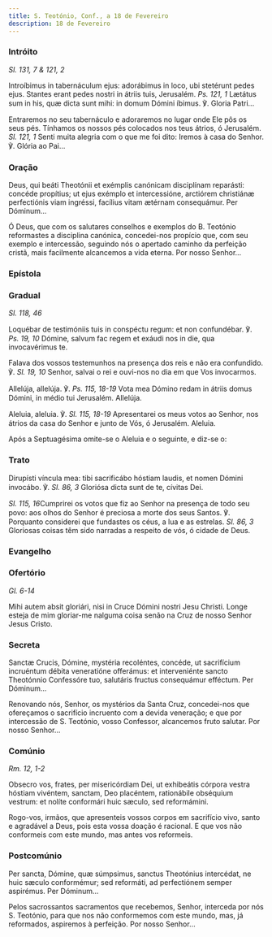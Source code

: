 ```yaml
---
title: S. Teotónio, Conf., a 18 de Fevereiro
description: 18 de Fevereiro
---
```


### Intróito

<em>Sl. 131, 7 & 121, 2</em>

<div class="side-by-side not-content">

Introíbimus in tabernáculum ejus: adorábimus in loco, ubi stetérunt pedes
    ejus. Stantes erant pedes nostri in átriis tuis, Jerusalém.
    <em>Ps. 121, 1</em>
    Lætátus sum in his, quæ dicta sunt mihi: in domum Dómini íbimus. ℣. Gloria
    Patri...

Entraremos no seu tabernáculo e adoraremos no lugar onde Ele pôs os seus
    pés. Tínhamos os nossos pés colocados nos teus átrios, ó Jerusalém.
    <em>Sl. 121, 1</em> Senti muita alegria com o que me foi dito: Iremos à casa
    do Senhor. ℣. Glória ao Pai...

</div>

### Oração

<div class="side-by-side not-content">

Deus, qui beáti Theotónii et exémplis canónicam disciplínam reparásti:
    concéde propítius; ut ejus exémplo et intercessióne, arctiórem christiánæ
    perfectiónis viam ingréssi, facílius vitam ætérnam consequámur. Per
    Dóminum...

Ó Deus, que com os salutares conselhos e exemplos do B. Teotónio reformastes
    a disciplina canónica, concedei-nos propício que, com seu exemplo e
    intercessão, seguindo nós o apertado caminho da perfeição cristã, mais
    facilmente alcancemos a vida eterna. Por nosso Senhor...

</div>

### Epístola


<LinkCard
  href="/missal/comum/16abades#epístola"
  title="Abades - Missa Os justi"
/>

### Gradual

<em>Sl. 118, 46</em>

<div class="side-by-side not-content">

Loquébar de testimóniis tuis in conspéctu regum: et non confundébar. ℣.
    <em>Ps. 19, 10</em> Dómine, salvum fac regem et exáudi nos in die, qua invocavérimus
    te.

Falava dos vossos testemunhos na presença dos reis e não era confundido. ℣.
    <em>Sl. 19, 10</em> Senhor, salvai o rei e ouvi-nos no dia em que Vos invocarmos.

Allelúja, allelúja. ℣. <em>Ps. 115, 18-19</em> Vota mea Dómino redam in
    átriis domus Dómini, in médio tui Jerusalém. Allelúja.

Aleluia, aleluia. ℣. <em>Sl. 115, 18-19</em> Apresentarei os meus votos ao
    Senhor, nos átrios da casa do Senhor e junto de Vós, ó Jerusalém. Aleluia.

</div>

<aside>Após a Septuagésima omite-se o Aleluia e o seguinte, e diz-se o:</aside>

### Trato

<div class="side-by-side not-content">

Dirupísti víncula mea: tibi sacrificábo hóstiam laudis, et nomen Dómini
    invocábo. ℣. <em>Sl. 86, 3</em> Gloriósa dicta sunt de te, cívitas Dei.

<em>Sl. 115, 16</em>Cumprirei os votos que fiz ao Senhor na presença de todo
    seu povo: aos olhos do Senhor é preciosa a morte dos seus Santos. ℣.
    Porquanto considerei que fundastes os céus, a lua e as estrelas.
    <em>Sl. 86, 3</em> Gloriosas coisas têm sido narradas a respeito de vós, ó cidade
    de Deus.

</div>

### Evangelho

<LinkCard
  href="/missal/comum/16abades#evangelho"
  title="Abades - Missa Os justi"
/>

### Ofertório

<em>Gl. 6-14</em>

<div class="side-by-side not-content">

Mihi autem absit gloriári, nisi in Cruce Dómini nostri Jesu Christi.
  Longe esteja de mim gloriar-me nalguma coisa senão na Cruz de nosso Senhor
    Jesus Cristo.

</div>

### Secreta

<div class="side-by-side not-content">

Sanctæ Crucis, Dómine, mystéria recoléntes, concéde, ut sacrifícium
    incruéntum débita veneratióne offerámus: et interveniénte sancto Theotónnio
    Confessóre tuo, salutáris fructus consequámur efféctum. Per Dóminum...

Renovando nós, Senhor, os mystérios da Santa Cruz, concedei-nos que
    ofereçamos o sacrifício incruento com a devida veneração; e que por
    intercessão de S. Teotónio, vosso Confessor, alcancemos fruto salutar. Por
    nosso Senhor...

</div>

### Comúnio

<em>Rm. 12, 1-2</em>

<div class="side-by-side not-content">

Obsecro vos, frates, per misericórdiam Dei, ut exhibeátis córpora vestra
    hóstiam vivéntem, sanctam, Deo placéntem, rationábile obséquium vestrum: et
    nolíte conformári huic sæculo, sed reformámini.

Rogo-vos, irmãos, que apresenteis vossos corpos em sacrifício vivo, santo e
    agradável a Deus, pois esta vossa doação é racional. E que vos não
    conformeis com este mundo, mas antes vos reformeis.

</div>

### Postcomúnio

<div class="side-by-side not-content">

Per sancta, Dómine, quæ súmpsimus, sanctus Theotónius intercédat, ne huic
    sæculo conformémur; sed reformáti, ad perfectiónem semper aspirémus. Per
    Dóminum...

Pelos sacrossantos sacramentos que recebemos, Senhor, interceda por nós S.
    Teotónio, para que nos não conformemos com este mundo, mas, já reformados,
    aspiremos à perfeição. Por nosso Senhor...

</div>
